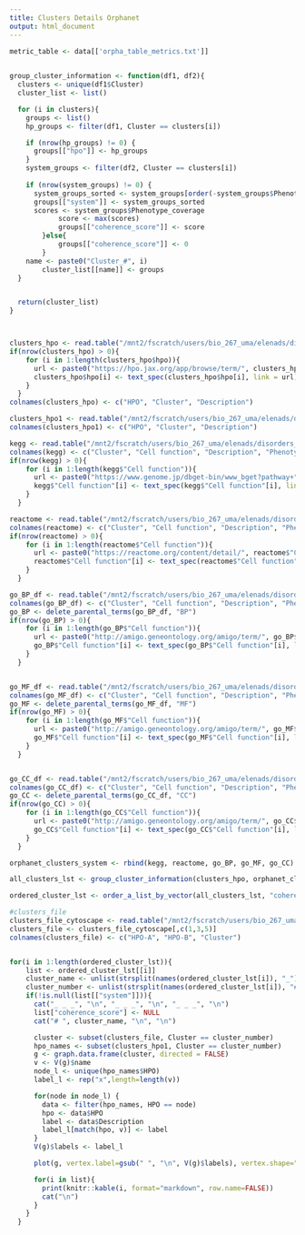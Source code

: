 ```yaml
---
title: Clusters Details Orphanet
output: html_document
---
```



```r
metric_table <- data[['orpha_table_metrics.txt']]
  

group_cluster_information <- function(df1, df2){
  clusters <- unique(df1$Cluster)
  cluster_list <- list()

  for (i in clusters){
    groups <- list()
    hp_groups <- filter(df1, Cluster == clusters[i])

    if (nrow(hp_groups) != 0) {
      groups[["hpo"]] <- hp_groups
    }
    system_groups <- filter(df2, Cluster == clusters[i])
    
    if (nrow(system_groups) != 0) {
      system_groups_sorted <- system_groups[order(-system_groups$Phenotype_coverage),]
      groups[["system"]] <- system_groups_sorted
      scores <- system_groups$Phenotype_coverage
            score <- max(scores)
            groups[["coherence_score"]] <- score
        }else{
            groups[["coherence_score"]] <- 0
        }
    name <- paste0("Cluster_#", i)
        cluster_list[[name]] <- groups 
  }


  return(cluster_list)
}




```


```r


clusters_hpo <- read.table("/mnt2/fscratch/users/bio_267_uma/elenads/disorders_glycosylation_upo/Orphanet/analysed_networks/glycosylation_disorders/clustering.R_0000/clusters_file_with_names", sep ="\t", quote="", stringsAsFactors = FALSE, header = TRUE)
if(nrow(clusters_hpo) > 0){
    for (i in 1:length(clusters_hpo$hpo)){
      url <- paste0("https://hpo.jax.org/app/browse/term/", clusters_hpo$hpo[i])
      clusters_hpo$hpo[i] <- text_spec(clusters_hpo$hpo[i], link = url)
    }
  }
colnames(clusters_hpo) <- c("HPO", "Cluster", "Description")

clusters_hpo1 <- read.table("/mnt2/fscratch/users/bio_267_uma/elenads/disorders_glycosylation_upo/Orphanet/analysed_networks/glycosylation_disorders/clustering.R_0000/clusters_file_with_names", sep ="\t", quote="", stringsAsFactors = FALSE, header = TRUE)
colnames(clusters_hpo1) <- c("HPO", "Cluster", "Description")

kegg <- read.table("/mnt2/fscratch/users/bio_267_uma/elenads/disorders_glycosylation_upo/Orphanet/analysed_networks/glycosylation_disorders/clusters_single_funsys_merger.py_0000/clusters_with_70_coherence_systems_KEGG_0.05", sep ="\t", quote="", stringsAsFactors = FALSE, header = FALSE)
colnames(kegg) <- c("Cluster", "Cell function", "Description", "Phenotype_coverage", "Genes")
if(nrow(kegg) > 0){
    for (i in 1:length(kegg$"Cell function")){
      url <- paste0("https://www.genome.jp/dbget-bin/www_bget?pathway+", kegg$"Cell function"[i])
      kegg$"Cell function"[i] <- text_spec(kegg$"Cell function"[i], link = url)
    }
  }

reactome <- read.table("/mnt2/fscratch/users/bio_267_uma/elenads/disorders_glycosylation_upo/Orphanet/analysed_networks/glycosylation_disorders/clusters_single_funsys_merger.py_0001/clusters_with_70_coherence_systems_Reactome_0.05", sep ="\t", quote="", stringsAsFactors = FALSE, header = FALSE)
colnames(reactome) <- c("Cluster", "Cell function", "Description", "Phenotype_coverage", "Genes")
if(nrow(reactome) > 0){  
    for (i in 1:length(reactome$"Cell function")){
      url <- paste0("https://reactome.org/content/detail/", reactome$"Cell function"[i])
      reactome$"Cell function"[i] <- text_spec(reactome$"Cell function"[i], link = url)
    }
  }

go_BP_df <- read.table("/mnt2/fscratch/users/bio_267_uma/elenads/disorders_glycosylation_upo/Orphanet/analysed_networks/glycosylation_disorders/clusters_single_funsys_merger.py_0002/clusters_with_70_coherence_systems_BP_0.05", sep ="\t", quote="", stringsAsFactors = FALSE, header = FALSE)
colnames(go_BP_df) <- c("Cluster", "Cell function", "Description", "Phenotype_coverage", "Genes")
go_BP <- delete_parental_terms(go_BP_df, "BP")
if(nrow(go_BP) > 0){  
    for (i in 1:length(go_BP$"Cell function")){
      url <- paste0("http://amigo.geneontology.org/amigo/term/", go_BP$"Cell function"[i])
      go_BP$"Cell function"[i] <- text_spec(go_BP$"Cell function"[i], link = url)
    }
  }


go_MF_df <- read.table("/mnt2/fscratch/users/bio_267_uma/elenads/disorders_glycosylation_upo/Orphanet/analysed_networks/glycosylation_disorders/clusters_single_funsys_merger.py_0003/clusters_with_70_coherence_systems_MF_0.05", sep ="\t", quote="", stringsAsFactors = FALSE, header = FALSE)
colnames(go_MF_df) <- c("Cluster", "Cell function", "Description", "Phenotype_coverage", "Genes")
go_MF <- delete_parental_terms(go_MF_df, "MF")
if(nrow(go_MF) > 0){  
    for (i in 1:length(go_MF$"Cell function")){
      url <- paste0("http://amigo.geneontology.org/amigo/term/", go_MF$"Cell function"[i])
      go_MF$"Cell function"[i] <- text_spec(go_MF$"Cell function"[i], link = url)
    }
  }


go_CC_df <- read.table("/mnt2/fscratch/users/bio_267_uma/elenads/disorders_glycosylation_upo/Orphanet/analysed_networks/glycosylation_disorders/clusters_single_funsys_merger.py_0004/clusters_with_70_coherence_systems_CC_0.05", sep ="\t", quote="", stringsAsFactors = FALSE, header = FALSE)
colnames(go_CC_df) <- c("Cluster", "Cell function", "Description", "Phenotype_coverage", "Genes")
go_CC <- delete_parental_terms(go_CC_df, "CC")
if(nrow(go_CC) > 0){  
    for (i in 1:length(go_CC$"Cell function")){
      url <- paste0("http://amigo.geneontology.org/amigo/term/", go_CC$"Cell function"[i])
      go_CC$"Cell function"[i] <- text_spec(go_CC$"Cell function"[i], link = url)
    }
  }

orphanet_clusters_system <- rbind(kegg, reactome, go_BP, go_MF, go_CC)

all_clusters_lst <- group_cluster_information(clusters_hpo, orphanet_clusters_system)

ordered_cluster_lst <- order_a_list_by_vector(all_clusters_lst, "coherence_score")

```

```r
#clusters_file
clusters_file_cytoscape <- read.table("/mnt2/fscratch/users/bio_267_uma/elenads/disorders_glycosylation_upo/Orphanet/analysed_networks/glycosylation_disorders/clustering.R_0000/cytoscape_file", sep=" ", header=FALSE, quote="", stringsAsFactors = FALSE)
clusters_file <- clusters_file_cytoscape[,c(1,3,5)]
colnames(clusters_file) <- c("HPO-A", "HPO-B", "Cluster")


for(i in 1:length(ordered_cluster_lst)){
    list <- ordered_cluster_lst[[i]]
    cluster_name <- unlist(strsplit(names(ordered_cluster_lst[i]), "_"))
    cluster_number <- unlist(strsplit(names(ordered_cluster_lst[i]), "#"))[2]
    if(!is.null(list[["system"]])){
      cat("_ _ _", "\n", "_ _ _", "\n", "_ _ _", "\n")
      list["coherence_score"] <- NULL
      cat("# ", cluster_name, "\n", "\n")

      cluster <- subset(clusters_file, Cluster == cluster_number)
      hpo_names <- subset(clusters_hpo1, Cluster == cluster_number)
      g <- graph.data.frame(cluster, directed = FALSE)
      v <- V(g)$name
      node_l <- unique(hpo_names$HPO)
      label_l <- rep("x",length=length(v))

      for(node in node_l) {     
        data <- filter(hpo_names, HPO == node)
        hpo <- data$HPO
        label <- data$Description
        label_l[match(hpo, v)] <- label
      }
      V(g)$labels <- label_l

      plot(g, vertex.label=gsub(" ", "\n", V(g)$labels), vertex.shape="none", vertex.label.cex=c(0.9), vertex.label.color="black")

      for(i in list){
        print(knitr::kable(i, format="markdown", row.name=FALSE))
        cat("\n")
      }
    }
  }


```